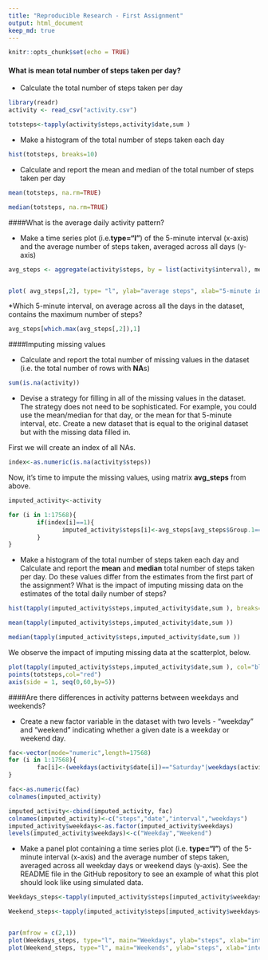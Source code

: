 ---
title: "Reproducible Research - First Assignment"
output: html_document
keep_md: true
---

```{r setup, include=FALSE}
knitr::opts_chunk$set(echo = TRUE)
```



#### What is mean total number of steps taken per day?

* Calculate the total number of steps taken per day


```{r include=FALSE}
library(readr)
activity <- read_csv("activity.csv")

```
```{r echo=TRUE}

totsteps<-tapply(activity$steps,activity$date,sum )
```

* Make a histogram of the total number of steps taken each day

```{r echo=TRUE}

hist(totsteps, breaks=10)
```

* Calculate and report the mean and median of the total number of steps taken per day

```{r echo=TRUE}
mean(totsteps, na.rm=TRUE)

median(totsteps, na.rm=TRUE)
```

####What is the average daily activity pattern?

* Make a time series plot (i.e.**type="l"**) of the 5-minute interval (x-axis) and the average number of steps taken, averaged across all days (y-axis)

```{r}
avg_steps <- aggregate(activity$steps, by = list(activity$interval), mean, na.rm = TRUE)


plot( avg_steps[,2], type= "l", ylab="average steps", xlab="5-minute interval")
```

*Which 5-minute interval, on average across all the days in the dataset, contains the maximum number of steps?

```{r}
avg_steps[which.max(avg_steps[,2]),1]
```

####Imputing missing values

* Calculate and report the total number of missing values in the dataset (i.e. the total number of rows with **NA**s)

```{r}
sum(is.na(activity))
```

* Devise a strategy for filling in all of the missing values in the dataset. The strategy does not need to be sophisticated. For example, you could use the mean/median for that day, or the mean for that 5-minute interval, etc. Create a new dataset that is equal to the original dataset but with the missing data filled in.

First we will create an index of all NAs.

```{r}

index<-as.numeric(is.na(activity$steps))
```

Now, it's time to impute the missing values, using matrix **avg_steps** from above.

```{r}
imputed_activity<-activity

for (i in 1:17568){
        if(index[i]==1){
               imputed_activity$steps[i]<-avg_steps[avg_steps$Group.1==imputed_activity$interval[i],2]
        }
}

```

* Make a histogram of the total number of steps taken each day and Calculate and report the **mean** and **median** total number of steps taken per day. Do these values differ from the estimates from the first part of the assignment? What is the impact of imputing missing data on the estimates of the total daily number of steps?

```{r}
hist(tapply(imputed_activity$steps,imputed_activity$date,sum ), breaks=10, xlab="steps per day")

mean(tapply(imputed_activity$steps,imputed_activity$date,sum ))

median(tapply(imputed_activity$steps,imputed_activity$date,sum ))
```

We observe the impact of imputing missing data at the scatterplot, below.

```{r}

plot(tapply(imputed_activity$steps,imputed_activity$date,sum ), col="blue", ylab="total steps per date", main="Before(red) and After(blue) imputation")
points(totsteps,col="red")
axis(side = 1, seq(0,60,by=5))
```

####Are there differences in activity patterns between weekdays and weekends?

* Create a new factor variable in the dataset with two levels - "weekday" and "weekend" indicating whether a given date is a weekday or weekend day.

```{r}
fac<-vector(mode="numeric",length=17568)
for (i in 1:17568){
        fac[i]<-(weekdays(activity$date[i])=="Saturday"|weekdays(activity$date[i])=="Sunday")
}

fac<-as.numeric(fac)
colnames(imputed_activity)

imputed_activity<-cbind(imputed_activity, fac)
colnames(imputed_activity)<-c("steps","date","interval","weekdays")
imputed_activity$weekdays<-as.factor(imputed_activity$weekdays)
levels(imputed_activity$weekdays)<-c("Weekday","Weekend")
```
* Make a panel plot containing a time series plot (i.e. **type="l"**) of the 5-minute interval (x-axis) and the average number of steps taken, averaged across all weekday days or weekend days (y-axis). See the README file in the GitHub repository to see an example of what this plot should look like using simulated data.

```{r}
Weekdays_steps<-tapply(imputed_activity$steps[imputed_activity$weekdays=="Weekday"],imputed_activity$interval[imputed_activity$weekdays=="Weekday"],mean )

Weekend_steps<-tapply(imputed_activity$steps[imputed_activity$weekdays=="Weekend"],imputed_activity$interval[imputed_activity$weekdays=="Weekend"],mean )


par(mfrow = c(2,1))
plot(Weekdays_steps, type="l", main="Weekdays", ylab="steps", xlab="interval")
plot(Weekend_steps, type="l", main="Weekends", ylab="steps", xlab="interval")
```

